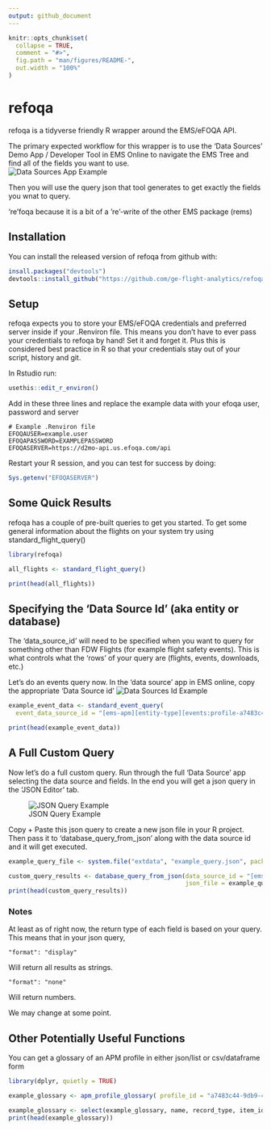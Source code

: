 ```yaml
---
output: github_document
---
```


<!-- README.md is generated from README.Rmd. Please edit that file -->

```r
knitr::opts_chunk$set(
  collapse = TRUE,
  comment = "#>",
  fig.path = "man/figures/README-",
  out.width = "100%"
)
```

# refoqa

<!-- badges: start -->
<!-- badges: end -->

refoqa is a tidyverse friendly R wrapper around the EMS/eFOQA API.  

The primary expected workflow for this wrapper is to use the 'Data Sources' Demo App / Developer Tool in EMS Online to navigate the EMS Tree and find all of the fields you want to use.  
![Data Sources App Example](images/data_source_picker_example.PNG)  

Then you will use the query json that tool generates to get exactly the fields you wnat to query.

're'foqa because it is a bit of a 're'-write of the other EMS package (rems)

## Installation

You can install the released version of refoqa from github with:

``` r
insall.packages("devtools")
devtools::install_github("https://github.com/ge-flight-analytics/refoqa.git")
```

## Setup

refoqa expects you to store your EMS/eFOQA credentials and preferred server inside if your .Renviron file.
This means you don't have to ever pass your credentials to refoqa by hand!  Set it and forget it.
Plus this is considered best practice in R so that your credentials stay out of your script, history and git.

In Rstudio run:
``` r
usethis::edit_r_environ()
```
Add in these three lines and replace the example data with your efoqa user, password and server
```
# Example .Renviron file
EFOQAUSER=example.user
EFOQAPASSWORD=EXAMPLEPASSWORD
EFOQASERVER=https://d2mo-api.us.efoqa.com/api

```
Restart your R session, and you can test for success by doing:
``` r
Sys.getenv("EFOQASERVER")
```

## Some Quick Results

refoqa has a couple of pre-built queries to get you started.  To get some general information about the flights on your system try using standard_flight_query()

```r
library(refoqa)

all_flights <- standard_flight_query()

print(head(all_flights))

```

## Specifying the 'Data Source Id' (aka entity or database)

The 'data_source_id' will need to be specified when you want to query for something other than FDW Flights (for example flight safety events).
This is what controls what the 'rows' of your query are (flights, events, downloads, etc.)

Let's do an events query now.  In the 'data source' app in EMS online, copy the appropriate 'Data Source id'
![Data Sources Id Example](images/data_source_id_events_example.PNG)  

```r

example_event_data <- standard_event_query(
  event_data_source_id = "[ems-apm][entity-type][events:profile-a7483c449db94a449eb5f67681ee52b0]")

print(head(example_event_data))

```


## A Full Custom Query

Now let's do a full custom query.  Run through the full 'Data Source' app selecting the data source and fields.  In the end you will get a json query in the 'JSON Editor' tab.

![JSON Query Example](images/example_json_query.PNG)  

Copy + Paste this json query to create a new json file in your R project.  Then pass it to 'database_query_from_json' along with the data source id and it will get executed.

```r
example_query_file <- system.file("extdata", "example_query.json", package = "refoqa")
```

```r
custom_query_results <- database_query_from_json(data_source_id = "[ems-core][entity-type][foqa-flights]",
                                                 json_file = example_query_file)
print(head(custom_query_results))
```


### Notes

At least as of right now, the return type of each field is based on your query.  This means that in your json query, 
```
"format": "display" 
```
Will return all results as strings.  
```
"format": "none" 
```
Will return numbers.  

We may change at some point.

## Other Potentially Useful Functions

You can get a glossary of an APM profile in either json/list or csv/dataframe form

```r
library(dplyr, quietly = TRUE)
```

```r

example_glossary <- apm_profile_glossary( profile_id = "a7483c44-9db9-4a44-9eb5-f67681ee52b0", glossary_format = "csv" )

example_glossary <- select(example_glossary, name, record_type, item_id, logical_id)
print(head(example_glossary))
```



